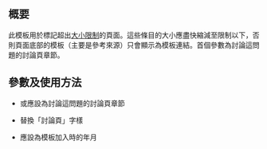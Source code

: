 {{NoteTA|G1=MediaWiki}}{{Documentation subpage}}<!-- 在本行下編輯模板說明 -->

== 概要 ==
此模板用於標記超出[[WP:模板限制|大小限制]]的頁面。這些條目的大小應盡快縮減至限制以下，否則頁面底部的模板（主要是參考來源）只會顯示為模板連結。首個參數為討論這問題的討論頁章節。

== 參數及使用方法 ==
{{Tlc|{{ROOTPAGENAME}}|2=date={{CURRENTYEAR}}年{{CURRENTMONTHNAME}}}}
*{{para|1}}或{{para|section}}應設為討論這問題的討論頁章節
*{{para|2}}替換「討論頁」字樣
*{{para|date}}應設為模板加入時的年月
<!--
== 範例 ==

== 重定向 ==

== 注意事项 ==

== 模板编辑说明 ==

== 參見 ==
-->
<includeonly>{{Sandbox other||<!-- 本行下加入模板的分類 -->
[[Category:引用與查證維護模板]]
}}</includeonly>